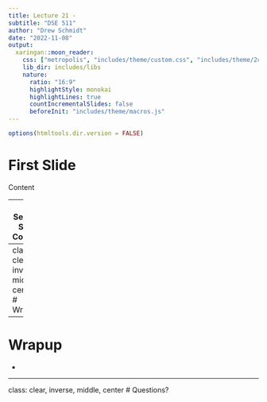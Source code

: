 ```yaml
---
title: Lecture 21 -
subtitle: "DSE 511"
author: "Drew Schmidt"
date: "2022-11-08"
output:
  xaringan::moon_reader:
    css: ["metropolis", "includes/theme/custom.css", "includes/theme/2col.css"]
    lib_dir: includes/libs
    nature:
      ratio: "16:9"
      highlightStyle: monokai
      highlightLines: true
      countIncrementalSlides: false
      beforeInit: "includes/theme/macros.js"
---
```


```r
options(htmltools.dir.version = FALSE)
```

# First Slide
Content

---
# Second Slide
Content



---
class: clear, inverse, middle, center
# Wrapup

---
# Wrapup
* 

---
class: clear, inverse, middle, center
# Questions?
